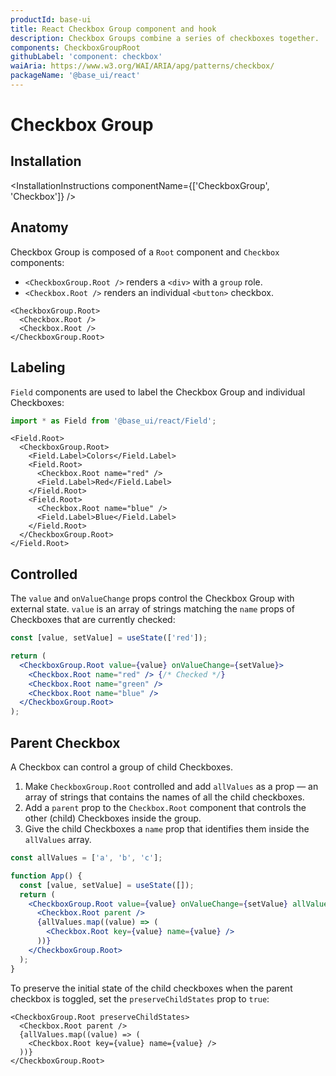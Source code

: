 ```yaml
---
productId: base-ui
title: React Checkbox Group component and hook
description: Checkbox Groups combine a series of checkboxes together.
components: CheckboxGroupRoot
githubLabel: 'component: checkbox'
waiAria: https://www.w3.org/WAI/ARIA/apg/patterns/checkbox/
packageName: '@base_ui/react'
---
```


# Checkbox Group

<Description />

<ComponentLinkHeader design={false} />

<Demo demo="UnstyledCheckboxGroupIntroduction" defaultCodeOpen="false" bg="gradient" />

## Installation

<InstallationInstructions componentName={['CheckboxGroup', 'Checkbox']} />

## Anatomy

Checkbox Group is composed of a `Root` component and `Checkbox` components:

- `<CheckboxGroup.Root />` renders a `<div>` with a `group` role.
- `<Checkbox.Root />` renders an individual `<button>` checkbox.

```tsx
<CheckboxGroup.Root>
  <Checkbox.Root />
  <Checkbox.Root />
</CheckboxGroup.Root>
```

## Labeling

`Field` components are used to label the Checkbox Group and individual Checkboxes:

```jsx
import * as Field from '@base_ui/react/Field';
```

```tsx
<Field.Root>
  <CheckboxGroup.Root>
    <Field.Label>Colors</Field.Label>
    <Field.Root>
      <Checkbox.Root name="red" />
      <Field.Label>Red</Field.Label>
    </Field.Root>
    <Field.Root>
      <Checkbox.Root name="blue" />
      <Field.Label>Blue</Field.Label>
    </Field.Root>
  </CheckboxGroup.Root>
</Field.Root>
```

## Controlled

The `value` and `onValueChange` props control the Checkbox Group with external state. `value` is an array of strings matching the `name` props of Checkboxes that are currently checked:

```jsx
const [value, setValue] = useState(['red']);

return (
  <CheckboxGroup.Root value={value} onValueChange={setValue}>
    <Checkbox.Root name="red" /> {/* Checked */}
    <Checkbox.Root name="green" />
    <Checkbox.Root name="blue" />
  </CheckboxGroup.Root>
);
```

## Parent Checkbox

A Checkbox can control a group of child Checkboxes.

1. Make `CheckboxGroup.Root` controlled and add `allValues` as a prop — an array of strings that contains the names of all the child checkboxes.
2. Add a `parent` prop to the `Checkbox.Root` component that controls the other (child) Checkboxes inside the group.
3. Give the child Checkboxes a `name` prop that identifies them inside the `allValues` array.

```jsx
const allValues = ['a', 'b', 'c'];

function App() {
  const [value, setValue] = useState([]);
  return (
    <CheckboxGroup.Root value={value} onValueChange={setValue} allValues={allValues}>
      <Checkbox.Root parent />
      {allValues.map((value) => (
        <Checkbox.Root key={value} name={value} />
      ))}
    </CheckboxGroup.Root>
  );
}
```

<Demo demo="UnstyledCheckboxGroupNested" />

To preserve the initial state of the child checkboxes when the parent checkbox is toggled, set the `preserveChildStates` prop to `true`:

```tsx
<CheckboxGroup.Root preserveChildStates>
  <Checkbox.Root parent />
  {allValues.map((value) => (
    <Checkbox.Root key={value} name={value} />
  ))}
</CheckboxGroup.Root>
```
